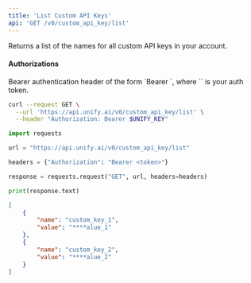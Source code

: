 ```yaml
---
title: 'List Custom API Keys'
api: 'GET /v0/custom_api_key/list'
---
```

Returns a list of the names for all custom API keys in your account.

#### Authorizations

<ParamField header="Authorization" type="string" required="true">
  Bearer authentication header of the form `Bearer <token>`, where `<token>` is your auth token.
</ParamField>

<RequestExample>

```bash cURL
curl --request GET \
  --url 'https://api.unify.ai/v0/custom_api_key/list' \
  --header "Authorization: Bearer $UNIFY_KEY"
```

```python Python
import requests

url = "https://api.unify.ai/v0/custom_api_key/list"

headers = {"Authorization": "Bearer <token>"}

response = requests.request("GET", url, headers=headers)

print(response.text)
```

</RequestExample>
<ResponseExample>

```json 200
[
    {
        "name": "custom_key_1",
        "value": "****alue_1"
    },
    {
        "name": "custom_key_2",
        "value": "****alue_2"
    }
]
```

</ResponseExample>
